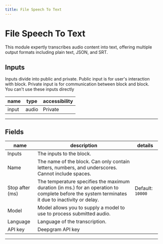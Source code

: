 ```yaml
---
title: File Speech To Text
---
```


# File Speech To Text
This module expertly transcribes audio content into text, offering multiple output formats including plain text, JSON, and SRT.

## Inputs
Inputs divide into public and private. Public input is for user's interaction with block. Private input is for communication between block and block. You can't use these inputs directly

| name | type | accessibility |
|------|------|---------------|
| input | audio | Private |
---
## Fields
| name | description | details |
|------|-------------|------------|
| Inputs | The inputs to the block.
Name | The name of the block. Can only contain letters, numbers, and underscores. Cannot include spaces.
Stop after (ms) | The temperature specifies the maximum duration (in ms.) for an operation to complete before the system terminates it due to inactivity or delay. | Default: `10000`| 
Model | Model allows you to supply a model to use to process submitted audio.| 
Language | Language of the transcription.| 
API key | Deepgram API key

---
    